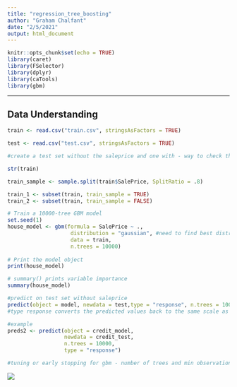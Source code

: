 ```yaml
---
title: "regression_tree_boosting"
author: "Graham Chalfant"
date: "2/5/2021"
output: html_document
---
```


```r
knitr::opts_chunk$set(echo = TRUE)
library(caret)
library(FSelector)
library(dplyr)
library(caTools)
library(gbm)
```

------------------------------------------------------------------------

## Data Understanding

```r
train <- read.csv("train.csv", stringsAsFactors = TRUE)

test <- read.csv("test.csv", stringsAsFactors = TRUE)

#create a test set without the saleprice and one with - way to check the model

```

```r
str(train)
```

```r
train_sample <- sample.split(train$SalePrice, SplitRatio = .8)

train_1 <- subset(train, train_sample = TRUE) 
train_2 <- subset(train, train_sample = FALSE)

```

```r
# Train a 10000-tree GBM model
set.seed(1)
house_model <- gbm(formula = SalePrice ~ ., 
                    distribution = "gaussian", #need to find best distribution
                    data = train,
                    n.trees = 10000)
                    
# Print the model object                    
print(house_model) 

# summary() prints variable importance
summary(house_model)  

```

```r
#predict on test set without saleprice
predict(object = model, newdata = test,type = "response", n.trees = 10000)
#type response converts the predicted values back to the same scale as the outcome 

#example
preds2 <- predict(object = credit_model, 
                  newdata = credit_test,
                  n.trees = 10000,
                  type = "response")
```

```r
#tuning or early stopping for gbm - number of trees and min observations in terminal node


```

![](C:/Users/16156/AppData/Local/RStudio/tmp/paste-A5C1FA71.png)
